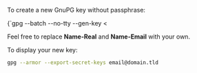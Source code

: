 
To create a new GnuPG key without passphrase:

<CodeBlock>
{`gpg --batch --no-tty --gen-key <<EOF
    Key-Type: default
    Key-Length: 3072
    Subkey-Type: default
    Subkey-Length: 3072
    Name-Real: John Doe
    Name-Email: email@domain.tld
    Expire-Date: 0
    %no-protection
    %commit
EOF`}
</CodeBlock>

Feel free to replace **Name-Real** and **Name-Email** with your own.

To display your new key:

```bash
gpg --armor --export-secret-keys email@domain.tld
```
